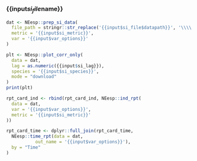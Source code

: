 ### {{input$si_file$name}}
```r
dat <- NEesp::prep_si_data(
  file_path = stringr::str_replace('{{input$si_file$datapath}}', '\\\\', '\\\\\\\\'),
  metric = '{{input$si_metric}}',
  var = '{{input$var_options}}'
)

plt <- NEesp::plot_corr_only(
  data = dat,
  lag = as.numeric({{input$si_lag}}),
  species = '{{input$si_species}}',
  mode = "download"
)
print(plt)

rpt_card_ind <- rbind(rpt_card_ind, NEesp::ind_rpt(
  data = dat,
  var = '{{input$var_options}}',
  metric = '{{input$si_metric}}'
))

rpt_card_time <- dplyr::full_join(rpt_card_time,
  NEesp::time_rpt(data = dat, 
           out_name = '{{input$var_options}}'),
  by = "Time"
)
```

